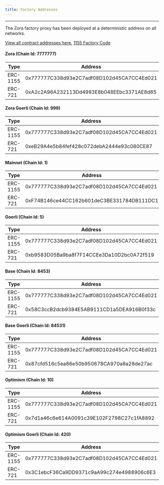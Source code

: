 ```yaml
---
title: Factory Addresses
---
```


---

The Zora factory proxy has been deployed at a deterministic address on all networks.

[View all contract addresses here.](https://github.com/ourzora/zora-protocol/tree/main/packages/protocol-deployments/addresses)
[1155 Factory Code](https://github.com/ourzora/zora-protocol/blob/main/packages/1155-contracts/src/factory/ZoraCreator1155FactoryImpl.sol)
#### Zora (Chain Id: 7777777)

| Type     | Address                                    |
| -------- | ------------------------------------------ |
| ERC-1155 | 0x777777C338d93e2C7adf08D102d45CA7CC4Ed021 |
| ERC-721  | 0xA2c2A96A232113Dd4993E8b048EEbc3371AE8d85 |

#### Zora Goerli (Chain Id: 999)

| Type     | Address                                    |
| -------- | ------------------------------------------ |
| ERC-1155 | 0x777777C338d93e2C7adf08D102d45CA7CC4Ed021 |
| ERC-721  | 0xeB29A4e5b84fef428c072debA2444e93c080CE87 |

#### Mainnet (Chain Id: 1)

| Type     | Address                                    |
| -------- | ------------------------------------------ |
| ERC-1155 | 0x777777C338d93e2C7adf08D102d45CA7CC4Ed021 |
| ERC-721  | 0xF74B146ce44CC162b601deC3BE331784DB111DC1 |

#### Goerli (Chain Id: 5)

| Type     | Address                                    |
| -------- | ------------------------------------------ |
| ERC-1155 | 0x777777C338d93e2C7adf08D102d45CA7CC4Ed021 |
| ERC-721  | 0xb9583D05Ba9ba8f7F14CCEe3Da10D2bc0A72f519 |

#### Base (Chain Id: 8453)
| Type     | Address                                    |
| -------- | ------------------------------------------ |
| ERC-1155 | 0x777777C338d93e2C7adf08D102d45CA7CC4Ed021 |
| ERC-721  | 0x58C3ccB2dcb9384E5AB9111CD1a5DEA916B0f33c |

#### Base Goerli (Chain Id: 84531)

| Type     | Address                                    |
| -------- | ------------------------------------------ |
| ERC-1155 | 0x777777C338d93e2C7adf08D102d45CA7CC4Ed021 |
| ERC-721  | 0x87cfd516c5ea86e50b950678CA970a8a28de27ac |

#### Optimism (Chain Id: 10)
| Type     | Address                                    |
| -------- | ------------------------------------------ |
| ERC-1155 | 0x777777C338d93e2C7adf08D102d45CA7CC4Ed021 |
| ERC-721  | 0x7d1a46c6e614A0091c39E102F2798C27c1fA8892 |

#### Optimism Goerli (Chain Id: 420)

| Type     | Address                                    |
| -------- | ------------------------------------------ |
| ERC-1155 | 0x777777C338d93e2C7adf08D102d45CA7CC4Ed021 |
| ERC-721  | 0x3C1ebcF36Ca9DD9371c9aA99c274e4988906c6E3 |